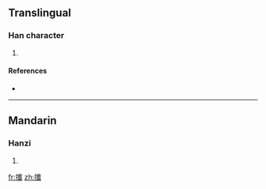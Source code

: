 ==Translingual==

===Han character===
{{Han char|rn=64|rad=手|as=17|sn=20|four=5305<sub>0</sub>|canj=手人戈一 (QOIM)}}

# {{defn|Han|sort=手17}}

====References====
* {{Han ref|kx=0462.500|dkj=12979|dj=0812.090|hdz=31984.150|uh=6515|ud=25877|bh=F44D|bd=62541}}

----

==Mandarin==

===Hanzi===
{{cmn-hanzi|pin=[[sān]] ([[san1]])|wg=san<sup>1</sup>}}

# {{defn|Mandarin|sort=手17}}

[[fr:攕]]
[[zh:攕]]